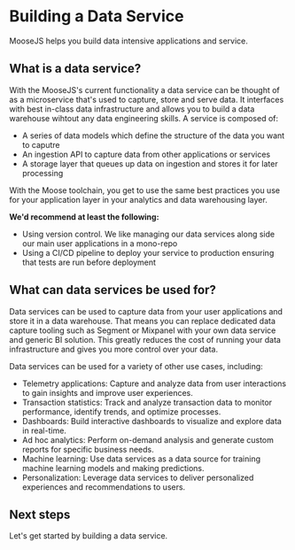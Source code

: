 
# Building a Data Service
MooseJS helps you build data intensive applications and service.

## What is a data service?
With the MooseJS's current functionality a data service can be thought of as a microservice that's used to capture, store and serve data. It interfaces with best in-class data infrastructure and allows you to build a data warehouse wihtout any data engineering skills. A service is composed of:

- A series of data models which define the structure of the data you want to caputre
- An ingestion API to capture data from other applications or services
- A storage layer that queues up data on ingestion and stores it for later processing

With the Moose toolchain, you get to use the same best practices you use for your application layer in your analytics and data warehousing layer.

**We'd recommend at least the following:**
- Using version control. We like managing our data services along side our main user applications in a mono-repo
- Using a CI/CD pipeline to deploy your service to production ensuring that tests are run before deployment

## What can data services be used for?
Data services can be used to capture data from your user applications and store it in a data warehouse. That means you can replace dedicated data capture tooling such as Segment or Mixpanel with your own data service and generic BI solution. This greatly reduces the cost of running your data infrastructure and gives you more control over your data.

Data services can be used for a variety of other use cases, including:

- Telemetry applications: Capture and analyze data from user interactions to gain insights and improve user experiences.
- Transaction statistics: Track and analyze transaction data to monitor performance, identify trends, and optimize processes.
- Dashboards: Build interactive dashboards to visualize and explore data in real-time.
- Ad hoc analytics: Perform on-demand analysis and generate custom reports for specific business needs.
- Machine learning: Use data services as a data source for training machine learning models and making predictions.
- Personalization: Leverage data services to deliver personalized experiences and recommendations to users.

## Next steps
Let's get started by building a data service. 

<Cards>
  <Card title="Model Data" href="/building/model-data" />
  <Card title="Capture Data" href="/building/capture-data" />
  <Card title="Make Changes" href="/building/make-changes" />
</Cards>